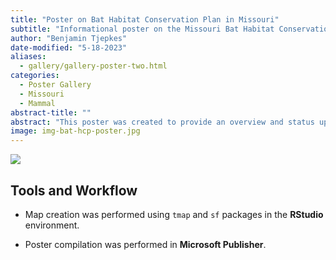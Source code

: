```yaml
---
title: "Poster on Bat Habitat Conservation Plan in Missouri"
subtitle: "Informational poster on the Missouri Bat Habitat Conservation Plan."
author: "Benjamin Tjepkes"
date-modified: "5-18-2023"
aliases: 
  - gallery/gallery-poster-two.html
categories:
  - Poster Gallery
  - Missouri
  - Mammal
abstract-title: ""
abstract: "This poster was created to provide an overview and status update on the Missouri Bat Habitat Conservation Plan at the 2023 Missouri Department of Conservation Science Branch Conference."
image: img-bat-hcp-poster.jpg
---
```


![](img-bat-hcp-poster.jpg)

## Tools and Workflow

- Map creation was performed using `tmap` and `sf` packages in the **RStudio** environment.

- Poster compilation was performed in **Microsoft Publisher**.

